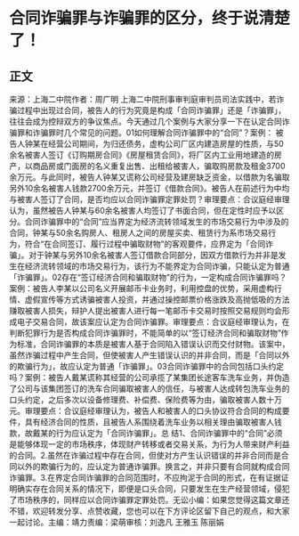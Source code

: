 # 合同诈骗罪与诈骗罪的区分，终于说清楚了！
## 正文
来源：上海二中院作者：周广明 上海二中院刑事审判庭审判员司法实践中，若诈骗过程中出现过合同，被告人的行为究竟是构成「合同诈骗罪」还是「诈骗罪」，往往会成为控辩双方的争议焦点。今天通过几个案例与大家分享一下在认定合同诈骗罪和诈骗罪时几个常见的问题。01如何理解合同诈骗罪中的“合同”？案例： 被告人钟某在经营公司期间，为归还债务，虚构公司厂区内建造房屋的性质，与50余名被害人签订《订购期房合同》《房屋租赁合同》，将厂区内工业用地建造的房产，以商品房或门面房的名义重复出售、出租给被害人，骗取购房款及租金3700余万元。与此同时，被告人钟某又谎称公司经营及建房缺乏资金，以借款为名骗取另外10余名被害人钱款2700余万元，并签订《借款合同》。被告人在前述行为中均与被害人签订了合同，是否均应以合同诈骗罪定罪处罚？审理要点：合议庭经审理认为，虽然被告人钟某与60余名被害人均签订了书面合同，但在定性时应予以区分。合同诈骗罪中的“合同”应当界定为经济流转领域发生的市场交易行为中涉及的合同，钟某与50余名购房人、租房人之间的房屋买卖、租赁行为系市场交易行为，符合“在合同签订、履行过程中骗取财物”的客观要件，应界定为「合同诈骗」。对于钟某与另外10余名被害人签订借款合同部分，因双方借款行为并非是发生在经济流转领域的市场交易行为，该行为不能界定为合同诈骗，只能认定为普通「诈骗罪」。02存在“签订经济合同和骗取财物”的行为，一定构成合同诈骗罪吗？案例：被告人李某以公司名义开展邮币卡业务时，利用控盘的优势，采用虚构行情、虚假宣传等方式诱骗被害人投资，并通过操控邮票价格涨跌及高抛低吸的方法赚取被害人损失，辩护人提出被害人进行每一笔邮币卡交易时按照交易规则均会形成电子交易合同，故该案应认定为合同诈骗罪。审理要点：合议庭经审理认为，在判断犯罪行为是否构成合同诈骗罪时，不能简单的以“签订经济合同和骗取财物”作为标准，合同诈骗罪的本质是被害人基于合同陷入错误认识而交付财物。该案中，虽然诈骗过程中产生合同，但使被害人产生错误认识的并非合同，而是「合同以外的欺骗行为」，故应认定为普通「诈骗罪」。03合同诈骗罪中的合同包括口头约定吗？案例：被告人戴某谎称其经营的公司承揽了某集团长途客车洗车业务，并伪造了公司与该集团签订的洗车合同骗取被害人的信任，与被害人达成转包洗车业务的口头约定，之后多次以设备修理费、补偿费、保险费等为由，骗取被害人数十万元。审理要点：合议庭经审理认为，被告人和被害人的口头协议符合合同的构成要件，具有经济合同的性质，且被告人系围绕着洗车业务以相关理由骗取被害人钱款，故戴某的行为应认定为「合同诈骗罪」。总 结1、合同诈骗罪中的“合同”必须是能够体现一定的市场秩序，体现财产转移或者交易关系，为行为人带来财产利益的合同。2.虽然在诈骗过程中存在合同，但使对方产生认识错误的并非合同而是合同以外的欺骗行为的，应认定为普通诈骗罪。换言之，并非只要有合同就构成合同诈骗罪。3.在界定合同诈骗罪的合同范围时，不应拘泥于合同的形式，在有证据证明确实存在合同关系的情况下，即便是口头合同，只要发生在生产经营领域，侵犯了市场秩序的，同样应以合同诈骗罪定罪处罚。无讼小编：如果您觉得这篇文章还不错，欢迎转发分享、点赞收藏，您也可以在下方评论区留下自己的观点，和大家一起讨论。主编：靖力责编：梁萌审核：刘逸凡 王雅玉 陈丽娟